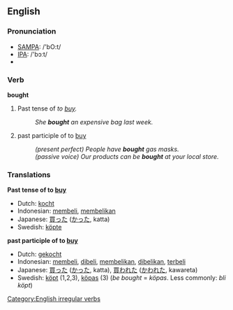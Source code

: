 == English ==

=== Pronunciation ===
*[[w:SAMPA|SAMPA]]: /'bO:t/
*[[w:IPA|IPA]]: /'bɔːt/
*{{audio|en-us-bought.ogg|Audio (US)}}

=== Verb ===
'''bought'''
# Past tense of ''to [[buy]].''
#:''She '''bought''' an expensive bag last week.''
# past participle of to [[buy]]
#:''(present perfect) People have '''bought''' gas masks.''
#:''(passive voice) Our products can be '''bought''' at your local store.''

=== Translations ===

'''Past tense of to [[buy]]'''
*Dutch: [[kocht]]
*Indonesian: [[beli|membeli]], [[beli|membelikan]]
*Japanese: [[買った]] ([[かった]], katta)
*Swedish: [[köpte]]

'''past participle of to [[buy]]'''
*Dutch: [[gekocht]]
*Indonesian: [[beli|membeli]], [[beli|dibeli]], [[beli|membelikan]], [[beli|dibelikan]], [[beli|terbeli]]
*Japanese: [[買った]] ([[かった]], katta),  [[買われた]] ([[かわれた]], kawareta)
*Swedish: [[köpt]] (1,2,3), [[köpas]] (3) (''be bought'' = ''köpas''. Less commonly: ''bli köpt'')

[[Category:English irregular verbs]]